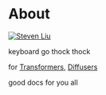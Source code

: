 
# About

<a href="https://twitter.com/stevhliu" target="_blank">
  <Image
    src="/images/stevhliu.PNG"
    alt="Steven Liu"
    className="rounded-full bg-gray-100 block mt-2 mb-5 mx-auto sm:float-right sm:ml-5 sm:mb-5 grayscale hover:grayscale-0"
    unoptimized
    width={160}
    height={160}
    priority
  />
</a>

keyboard go thock thock

for [Transformers](https://hf.co/docs/transformers/index), [Diffusers](https://hf.co/docs/diffusers/index)

good docs for you all